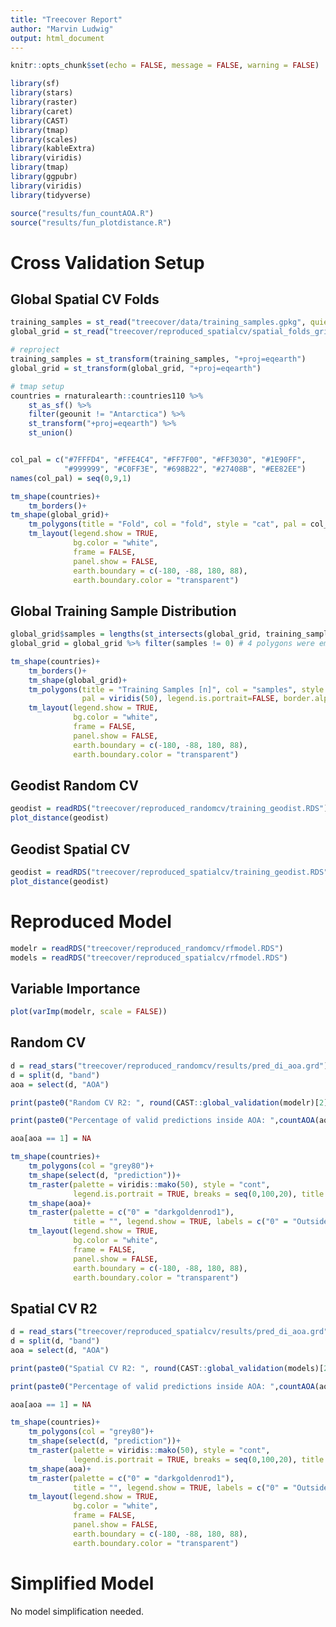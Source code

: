 ```yaml
---
title: "Treecover Report"
author: "Marvin Ludwig"
output: html_document
---
```


```r
knitr::opts_chunk$set(echo = FALSE, message = FALSE, warning = FALSE)

library(sf)
library(stars)
library(raster)
library(caret)
library(CAST)
library(tmap)
library(scales)
library(kableExtra)
library(viridis)
library(tmap)
library(ggpubr)
library(viridis)
library(tidyverse)

source("results/fun_countAOA.R")
source("results/fun_plotdistance.R")

```


# Cross Validation Setup


## Global Spatial CV Folds

```r
training_samples = st_read("treecover/data/training_samples.gpkg", quiet = TRUE)
global_grid = st_read("treecover/reproduced_spatialcv/spatial_folds_grid.gpkg", quiet = TRUE)

# reproject
training_samples = st_transform(training_samples, "+proj=eqearth")
global_grid = st_transform(global_grid, "+proj=eqearth")

# tmap setup
countries = rnaturalearth::countries110 %>%
    st_as_sf() %>%
    filter(geounit != "Antarctica") %>%
    st_transform("+proj=eqearth") %>% 
    st_union()


col_pal = c("#7FFFD4", "#FFE4C4", "#FF7F00", "#FF3030", "#1E90FF",
            "#999999", "#C0FF3E", "#698B22", "#27408B", "#EE82EE")
names(col_pal) = seq(0,9,1)

tm_shape(countries)+
    tm_borders()+
tm_shape(global_grid)+
    tm_polygons(title = "Fold", col = "fold", style = "cat", pal = col_pal, border.alpha = 0)+
    tm_layout(legend.show = TRUE,
              bg.color = "white",
              frame = FALSE,
              panel.show = FALSE,
              earth.boundary = c(-180, -88, 180, 88),
              earth.boundary.color = "transparent")


```

## Global Training Sample Distribution

```r


global_grid$samples = lengths(st_intersects(global_grid, training_samples))
global_grid = global_grid %>% filter(samples != 0) # 4 polygons were empty (points directly on the border)

tm_shape(countries)+
    tm_borders()+
    tm_shape(global_grid)+
    tm_polygons(title = "Training Samples [n]", col = "samples", style = "log10",
                pal = viridis(50), legend.is.portrait=FALSE, border.alpha = 0)+
    tm_layout(legend.show = TRUE,
              bg.color = "white",
              frame = FALSE,
              panel.show = FALSE,
              earth.boundary = c(-180, -88, 180, 88),
              earth.boundary.color = "transparent")
```


## Geodist Random CV 

```r
geodist = readRDS("treecover/reproduced_randomcv/training_geodist.RDS")
plot_distance(geodist)
```

## Geodist Spatial CV

```r
geodist = readRDS("treecover/reproduced_spatialcv/training_geodist.RDS")
plot_distance(geodist)
```


# Reproduced Model

```r
modelr = readRDS("treecover/reproduced_randomcv/rfmodel.RDS")
models = readRDS("treecover/reproduced_spatialcv/rfmodel.RDS")
```

## Variable Importance

```r
plot(varImp(modelr, scale = FALSE))
```



## Random CV 

```r
d = read_stars("treecover/reproduced_randomcv/results/pred_di_aoa.grd")
d = split(d, "band")
aoa = select(d, "AOA")
```


```r
print(paste0("Random CV R2: ", round(CAST::global_validation(modelr)[2], 2), " --- Assumed Mapping error inside AOA."))
```

```r
print(paste0("Percentage of valid predictions inside AOA: ",countAOA(aoa),"%"))
```





```r
aoa[aoa == 1] = NA

tm_shape(countries)+
    tm_polygons(col = "grey80")+
    tm_shape(select(d, "prediction"))+
    tm_raster(palette = viridis::mako(50), style = "cont",
              legend.is.portrait = TRUE, breaks = seq(0,100,20), title = "Treecover [%]")+
    tm_shape(aoa)+
    tm_raster(palette = c("0" = "darkgoldenrod1"),
              title = "", legend.show = TRUE, labels = c("0" = "Outside AOA"))+
    tm_layout(legend.show = TRUE,
              bg.color = "white",
              frame = FALSE,
              panel.show = FALSE,
              earth.boundary = c(-180, -88, 180, 88),
              earth.boundary.color = "transparent")
```




## Spatial CV R2




```r
d = read_stars("treecover/reproduced_spatialcv/results/pred_di_aoa.grd")
d = split(d, "band")
aoa = select(d, "AOA")
```

```r
print(paste0("Spatial CV R2: ", round(CAST::global_validation(models)[2], 2), " --- Assumed Mapping error inside AOA."))
```


```r
print(paste0("Percentage of valid predictions inside AOA: ",countAOA(aoa),"%"))
```


```r
aoa[aoa == 1] = NA

tm_shape(countries)+
    tm_polygons(col = "grey80")+
    tm_shape(select(d, "prediction"))+
    tm_raster(palette = viridis::mako(50), style = "cont",
              legend.is.portrait = TRUE, breaks = seq(0,100,20), title = "Treecover [%]")+
    tm_shape(aoa)+
    tm_raster(palette = c("0" = "darkgoldenrod1"),
              title = "", legend.show = TRUE, labels = c("0" = "Outside AOA"))+
    tm_layout(legend.show = TRUE,
              bg.color = "white",
              frame = FALSE,
              panel.show = FALSE,
              earth.boundary = c(-180, -88, 180, 88),
              earth.boundary.color = "transparent")
```



# Simplified Model

No model simplification needed.




